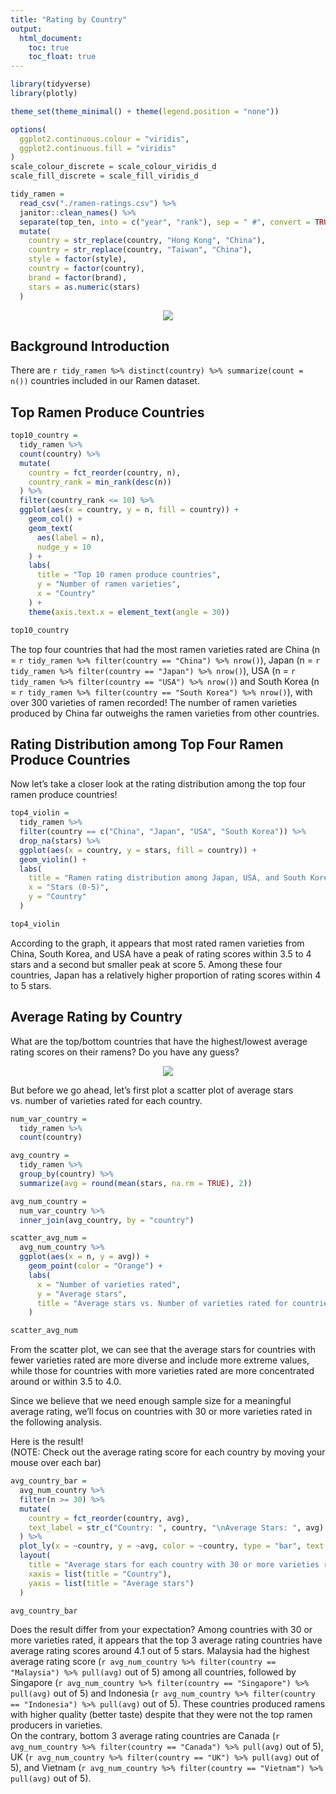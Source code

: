```yaml
---
title: "Rating by Country"
output: 
  html_document:
    toc: true
    toc_float: true
---
```


```r
library(tidyverse)
library(plotly)

theme_set(theme_minimal() + theme(legend.position = "none"))

options(
  ggplot2.continuous.colour = "viridis",
  ggplot2.continuous.fill = "viridis"
)
scale_colour_discrete = scale_colour_viridis_d
scale_fill_discrete = scale_fill_viridis_d
```

```r
tidy_ramen = 
  read_csv("./ramen-ratings.csv") %>% 
  janitor::clean_names() %>% 
  separate(top_ten, into = c("year", "rank"), sep = " #", convert = TRUE) %>% 
  mutate(
    country = str_replace(country, "Hong Kong", "China"),
    country = str_replace(country, "Taiwan", "China"),
    style = factor(style),
    country = factor(country),
    brand = factor(brand),
    stars = as.numeric(stars)
  )
```

<center><img src="pictures/ramen_world.jpg"></center>  

## Background Introduction 
There are `r tidy_ramen %>% distinct(country) %>% summarize(count = n())` countries included in our Ramen dataset. 


## Top Ramen Produce Countries
```r
top10_country = 
  tidy_ramen %>%
  count(country) %>%
  mutate(
    country = fct_reorder(country, n),
    country_rank = min_rank(desc(n))
  ) %>%
  filter(country_rank <= 10) %>% 
  ggplot(aes(x = country, y = n, fill = country)) +
    geom_col() +
    geom_text(
      aes(label = n),
      nudge_y = 10
    ) +
    labs(
      title = "Top 10 ramen produce countries",
      y = "Number of ramen varieties",
      x = "Country"
    ) +
    theme(axis.text.x = element_text(angle = 30))

top10_country
```

The top four countries that had the most ramen varieties rated are China (n = `r tidy_ramen %>% filter(country == "China") %>% nrow()`), Japan (n = `r tidy_ramen %>% filter(country == "Japan") %>% nrow()`), USA (n = `r tidy_ramen %>% filter(country == "USA") %>% nrow()`) and South Korea (n = `r tidy_ramen %>% filter(country == "South Korea") %>% nrow()`), with over 300 varieties of ramen recorded! The number of ramen varieties produced by China far outweighs the ramen varieties from other countries.

## Rating Distribution among Top Four Ramen Produce Countries
Now let's take a closer look at the rating distribution among the top four ramen produce countries!
```r
top4_violin = 
  tidy_ramen %>%
  filter(country == c("China", "Japan", "USA", "South Korea")) %>%
  drop_na(stars) %>%
  ggplot(aes(x = country, y = stars, fill = country)) + 
  geom_violin() +
  labs(
    title = "Ramen rating distribution among Japan, USA, and South Korea",
    x = "Stars (0-5)",
    y = "Country"
  )

top4_violin
```

According to the graph, it appears that most rated ramen varieties from China, South Korea, and USA have a peak of rating scores within 3.5 to 4 stars and a second but smaller peak at score 5. Among these four countries, Japan has a relatively higher proportion of rating scores within 4 to 5 stars.  

## Average Rating by Country
What are the top/bottom countries that have the highest/lowest average rating scores on their ramens? Do you have any guess?

<center><img src="pictures/question.jpg"></center>

But before we go ahead, let's first plot a scatter plot of average stars vs. number of varieties rated for each country.

```r
num_var_country = 
  tidy_ramen %>% 
  count(country)

avg_country = 
  tidy_ramen %>% 
  group_by(country) %>% 
  summarize(avg = round(mean(stars, na.rm = TRUE), 2))

avg_num_country = 
  num_var_country %>% 
  inner_join(avg_country, by = "country")

scatter_avg_num = 
  avg_num_country %>% 
  ggplot(aes(x = n, y = avg)) +
    geom_point(color = "Orange") +
    labs(
      x = "Number of varieties rated",
      y = "Average stars",
      title = "Average stars vs. Number of varieties rated for countries"
    )

scatter_avg_num
```

From the scatter plot, we can see that the average stars for countries with fewer varieties rated are more diverse and include more extreme values, while those for countries with more varieties rated are more concentrated around or within 3.5 to 4.0.  

Since we believe that we need enough sample size for a meaningful average rating, we'll focus on countries with 30 or more varieties rated in the following analysis.  

Here is the result!  
(NOTE: Check out the average rating score for each country by moving your mouse over each bar)
```r
avg_country_bar = 
  avg_num_country %>%
  filter(n >= 30) %>% 
  mutate(
    country = fct_reorder(country, avg),
    text_label = str_c("Country: ", country, "\nAverage Stars: ", avg)
  ) %>%
  plot_ly(x = ~country, y = ~avg, color = ~country, type = "bar", text = ~text_label) %>% 
  layout(
    title = "Average stars for each country with 30 or more varieties rated",
    xaxis = list(title = "Country"),
    yaxis = list(title = "Average stars")
  )

avg_country_bar
```

Does the result differ from your expectation? Among countries with 30 or more varieties rated, it appears that the top 3 average rating countries have average rating scores around 4.1 out of 5 stars. Malaysia had the highest average rating score (`r avg_num_country %>% filter(country == "Malaysia") %>% pull(avg)` out of 5) among all countries, followed by Singapore (`r avg_num_country %>% filter(country == "Singapore") %>% pull(avg)` out of 5) and Indonesia (`r avg_num_country %>% filter(country == "Indonesia") %>% pull(avg)` out of 5). These countries produced ramens with higher quality (better taste) despite that they were not the top ramen producers in varieties.  
On the contrary, bottom 3 average rating countries are Canada (`r avg_num_country %>% filter(country == "Canada") %>% pull(avg)` out of 5), UK (`r avg_num_country %>% filter(country == "UK") %>% pull(avg)` out of 5), and Vietnam (`r avg_num_country %>% filter(country == "Vietnam") %>% pull(avg)` out of 5).